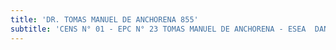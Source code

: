 ```yaml
---
title: 'DR. TOMAS MANUEL DE ANCHORENA 855'
subtitle: 'CENS N° 01 - EPC N° 23 TOMAS MANUEL DE ANCHORENA - ESEA  DANZA RAMICONE  FOLKLORE N° 02'
---
```


#
